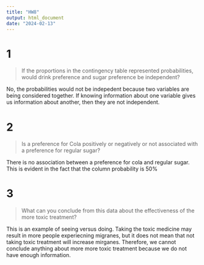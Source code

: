 ```yaml
---
title: "HW8"
output: html_document
date: "2024-02-13"
---
```


# 1
> If the proportions in the contingency table represented probabilities, would drink preference and sugar preference be independent?

No, the probabilities would not be indepedent because two variables are being considered together. If knowing information about one variable gives us information about another, then they are not independent. 

# 2 
> Is a preference for Cola positively or negatively or not associated with a preference for regular sugar?

There is no association between a preference for cola and regular sugar. This is evident in the fact that the column probability is 50%

# 3
>What can you conclude from this data about the effectiveness of the more toxic treatment?

This is an example of seeing versus doing. Taking the toxic medicine may result in more people experiecning migranes, but it does not mean that not taking toxic treatment will increase  mirganes. Therefore, we cannot conclude anything about more more toxic treatment because we do not have enough information. 




